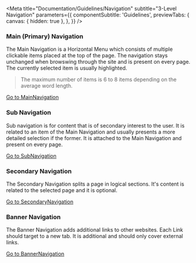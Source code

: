 
<Meta
  title="Documentation/Guidelines/Navigation"
  subtitle="3-Level Navigation"
  parameters={{
    componentSubtitle: 'Guidelines',
    previewTabs: {
      canvas: { hidden: true },
    },
  }}
/>

### Main (Primary) Navigation

The Main Navigation is a Horizontal Menu which consists of multiple
clickable items placed at the top of the page. The navigation stays
unchanged when browswing through the site and is present on every page.
The currently selected item is usually highlighted.

<Blockquote>
  The maximum number of items is 6 to 8 items depending on the average word
  length.
</Blockquote>

[Go to MainNavigation](./?path=/docs/components-navigations-mainnavigation--regular)

### Sub Navigation

Sub navigation is for content that is of secondary interest to the user.
It is related to an item of the Main Navigation and usually presents a
more detailed selection if the former. It is attached to the Main
Navigation and present on every page.

[Go to SubNavigation](./?path=/docs/components-navigations-subnavigation--regular-sub-navigation)

### Secondary Navigation

The Secondary Navigation splits a page in logical sections. It's content is
related to the selected page and it is optional.

[Go to SecondaryNavigation](./?path=/docs/components-navigations-secondarynavigation--regular)

### Banner Navigation

The Banner Navigation adds additional links to other websites. Each Link
should target to a new tab. It is additional and should only cover
external links.

[Go to BannerNavigation](./?path=/docs/components-navigations-bannernavigation--regular-navigation)
